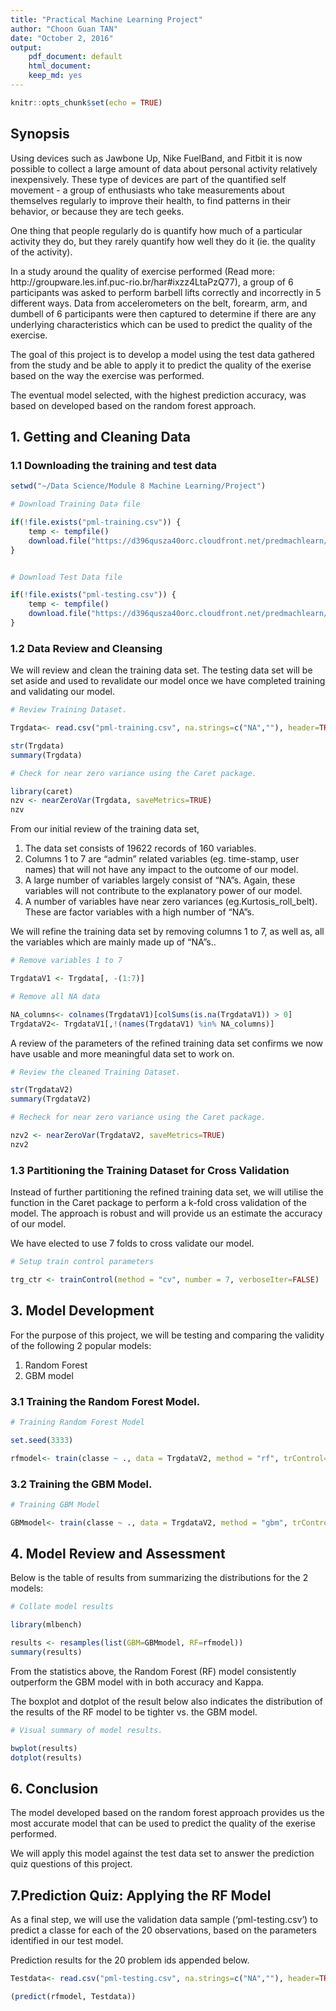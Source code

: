 ---
title: "Practical Machine Learning Project"
author: "Choon Guan TAN"
date: "October 2, 2016"
output: 
    pdf_document: default
    html_document:
    keep_md: yes
---

```{r setup, include=FALSE}
knitr::opts_chunk$set(echo = TRUE)
```

## Synopsis

Using devices such as Jawbone Up, Nike FuelBand, and Fitbit it is now possible to collect a large amount of data about personal activity relatively inexpensively. These type of devices are part of the quantified self movement - a group of enthusiasts who take measurements about themselves regularly to improve their health, to find patterns in their behavior, or because they are tech geeks. 

One thing that people regularly do is quantify how much of a particular activity they do, but they rarely quantify how well they do it (ie. the quality of the activity). 

In a study around the quality of exercise performed (Read more: http://groupware.les.inf.puc-rio.br/har#ixzz4LtaPzQ77), a group of 6 participants was asked to perform barbell lifts correctly and incorrectly in 5 different ways. Data from accelerometers on the belt, forearm, arm, and dumbell of 6 participants were then captured to determine if there are any underlying characteristics which can be used to predict the quality of the exercise.

The goal of this project is to develop a model using the test data gathered from the study and be able to apply it to predict the quality of the exerise based on the way the exercise was performed.

The eventual model selected, with the highest prediction accuracy, was based on developed based on the random forest approach.


## 1. Getting and Cleaning Data

### 1.1 Downloading the training and test data

```{R Getting Data, echo=TRUE}

setwd("~/Data Science/Module 8 Machine Learning/Project")

# Download Training Data file

if(!file.exists("pml-training.csv")) {
    temp <- tempfile()
    download.file("https://d396qusza40orc.cloudfront.net/predmachlearn/pml-training.csv","pml-training.csv")
}


# Download Test Data file

if(!file.exists("pml-testing.csv")) {
    temp <- tempfile()
    download.file("https://d396qusza40orc.cloudfront.net/predmachlearn/pml-testing.csv","pml-testing.csv")
}

```

### 1.2 Data Review and Cleansing

We will review and clean the training data set. The testing data set will be set aside and used to revalidate our model once we have completed training and validating our model.


```{R Reviewing data, echo=TRUE}

# Review Training Dataset.

Trgdata<- read.csv("pml-training.csv", na.strings=c("NA",""), header=TRUE)

str(Trgdata)
summary(Trgdata)

# Check for near zero variance using the Caret package.

library(caret)
nzv <- nearZeroVar(Trgdata, saveMetrics=TRUE)
nzv

```

From our initial review of the training data set,

1. The data set consists of 19622 records of 160 variables.
2. Columns 1 to 7 are "admin" related variables (eg. time-stamp, user names) that will not have any impact to the outcome of our model.
3. A large number of variables largely consist of "NA"s. Again, these variables will not contribute to the explanatory power of our model.
4. A number of variables have near zero variances (eg.Kurtosis_roll_belt). These are factor variables with a high number of "NA"s.

We will refine the training data set by removing columns 1 to 7, as well as, all the variables which are mainly made up of "NA"s..


```{R Cleaning data, echo=TRUE}

# Remove variables 1 to 7

TrgdataV1 <- Trgdata[, -(1:7)]

# Remove all NA data

NA_columns<- colnames(TrgdataV1)[colSums(is.na(TrgdataV1)) > 0] 
TrgdataV2<- TrgdataV1[,!(names(TrgdataV1) %in% NA_columns)]

```

A review of the parameters of the refined training data set confirms we now have usable and more meaningful data set to work on.

```{R Recheck data, echo=TRUE}

# Review the cleaned Training Dataset.

str(TrgdataV2)
summary(TrgdataV2)

# Recheck for near zero variance using the Caret package.

nzv2 <- nearZeroVar(TrgdataV2, saveMetrics=TRUE)
nzv2

```

### 1.3 Partitioning the Training Dataset for Cross Validation

Instead of further partitioning the refined training data set, we will utilise the <trainControl> function in the Caret package to perform a k-fold cross validation of the model. The approach is robust and will provide us an estimate the accuracy of our model.

We have elected to use 7 folds to cross validate our model.


```{R Partition data, echo=TRUE}

# Setup train control parameters

trg_ctr <- trainControl(method = "cv", number = 7, verboseIter=FALSE)


```


## 3. Model Development

For the purpose of this project, we will be testing and comparing the validity of the following 2 popular models:

1. Random Forest
2. GBM model


### 3.1 Training the Random Forest Model.

```{R RF_train, echo=TRUE}

# Training Random Forest Model

set.seed(3333)

rfmodel<- train(classe ~ ., data = TrgdataV2, method = "rf", trControl= trg_ctr, ntree=100)


```

### 3.2 Training the GBM Model.

```{R GBM_train, echo=TRUE}

# Training GBM Model

GBMmodel<- train(classe ~ ., data = TrgdataV2, method = "gbm", trControl= trg_ctr, verbose=FALSE)


```


## 4. Model Review and Assessment

Below is the table of results from summarizing the distributions for the 2 models:

```{R Model Review1, echo=TRUE}

# Collate model results

library(mlbench)

results <- resamples(list(GBM=GBMmodel, RF=rfmodel))
summary(results)


```

From the statistics above, the Random Forest (RF) model consistently outperform the GBM model with in both accuracy and Kappa. 

The boxplot and dotplot of the result below also indicates the distribution of the results of the RF model to be tighter vs. the GBM model.


```{R Model Review2, echo=TRUE}

# Visual summary of model results.

bwplot(results)
dotplot(results)

```


## 6. Conclusion

The model developed based on the random forest approach provides us the most accurate model that can be used to predict the quality of the exerise performed.

We will apply this model against the test data set to answer the prediction quiz questions of this project.



## 7.Prediction Quiz: Applying the RF Model

As a final step, we will use the validation data sample ('pml-testing.csv') to predict a classe for each of the 20 observations, based on the parameters identified in our test model.

Prediction results for the 20 problem ids appended below.

```{R Prediction, echo=TRUE}

Testdata<- read.csv("pml-testing.csv", na.strings=c("NA",""), header=TRUE)

(predict(rfmodel, Testdata))

```





